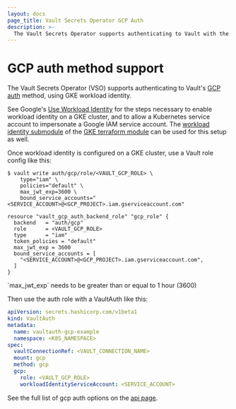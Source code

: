 ```yaml
---
layout: docs
page_title: Vault Secrets Operator GCP Auth
description: >-
  The Vault Secrets Operator supports authenticating to Vault with the GCP auth method
---
```


# GCP auth method support

The Vault Secrets Operator (VSO) supports authenticating to Vault's [GCP auth](/vault/docs/auth/gcp) method, using GKE workload identity.

See Google's [Use Workload Identity](https://cloud.google.com/kubernetes-engine/docs/how-to/workload-identity) for the steps necessary to enable workload identity on a GKE cluster, and to allow a Kubernetes service account to impersonate a Google IAM service account. The [workload identity submodule](https://registry.terraform.io/modules/terraform-google-modules/kubernetes-engine/google/latest/submodules/workload-identity) of the [GKE terraform module](https://registry.terraform.io/modules/terraform-google-modules/kubernetes-engine/google/latest) can be used for this setup as well.

Once workload identity is configured on a GKE cluster, use a Vault role config like this:

<CodeTabs>
<CodeBlockConfig>

```shell-session
$ vault write auth/gcp/role/<VAULT_GCP_ROLE> \
    type="iam" \
    policies="default" \
    max_jwt_exp=3600 \
    bound_service_accounts="<SERVICE_ACCOUNT>@<GCP_PROJECT>.iam.gserviceaccount.com"
```

</CodeBlockConfig>
<CodeBlockConfig>

```hcl
resource "vault_gcp_auth_backend_role" "gcp_role" {
  backend   = "auth/gcp"
  role      = <VAULT_GCP_ROLE>
  type      = "iam"
  token_policies = "default"
  max_jwt_exp = 3600
  bound_service_accounts = [
    "<SERVICE_ACCOUNT>@<GCP_PROJECT>.iam.gserviceaccount.com",
  ]
}
```

</CodeBlockConfig>
</CodeTabs>

<Note>
`max_jwt_exp` needs to be greater than or equal to 1 hour (3600)
</Note>

Then use the auth role with a VaultAuth like this:

```yaml
apiVersion: secrets.hashicorp.com/v1beta1
kind: VaultAuth
metadata:
  name: vaultauth-gcp-example
  namespace: <K8S_NAMESPACE>
spec:
  vaultConnectionRef: <VAULT_CONNECTION_NAME>
  mount: gcp
  method: gcp
  gcp:
    role: <VAULT_GCP_ROLE>
    workloadIdentityServiceAccount: <SERVICE_ACCOUNT>
```

See the full list of gcp auth options on the [api page](https://github.com/hashicorp/vault-secrets-operator/blob/c9eb11f776c7f86895383fc32740bbb73e141aa5/docs/api/api-reference.md#vaultauthconfiggcp).
